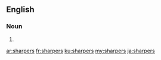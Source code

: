 ==English==

===Noun===
{{head|en|noun plural form}}

# {{plural of|sharper|lang=en}}

[[ar:sharpers]]
[[fr:sharpers]]
[[ku:sharpers]]
[[my:sharpers]]
[[ja:sharpers]]